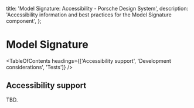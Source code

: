 
  title: 'Model Signature: Accessibility - Porsche Design System',
  description: 'Accessibility information and best practices for the Model Signature component',
};

# Model Signature <ComponentStatus tagName="p-model-signature"></ComponentStatus>

<TableOfContents headings={['Accessibility support', 'Development considerations', 'Tests']} />

## Accessibility support

TBD.
